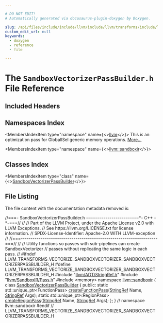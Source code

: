 ```yaml
---

# DO NOT EDIT!
# Automatically generated via docusaurus-plugin-doxygen by Doxygen.

slug: /api/files/include/include/llvm/include/llvm/transforms/include/llvm/transforms/vectorize/include/llvm/transforms/vectorize/sandboxvectorizer/sandboxvectorizerpassbuilder-h
custom_edit_url: null
keywords:
  - doxygen
  - reference
  - file

---
```





# The `SandboxVectorizerPassBuilder.h` File Reference

<DoxygenPage pluginConfig={pluginConfig}>



## Included Headers

<IncludesList>
<IncludesListItem
  filePath="llvm/ADT/StringRef.h"
  permalink="/docs/api/files/include/include/llvm/include/llvm/adt/stringref-h"
  isLocal="true" />
<IncludesListItem
  filePath="llvm/SandboxIR/Pass.h"
  permalink="/docs/api/files/include/include/llvm/include/llvm/sandboxir/pass-h"
  isLocal="true" />
<IncludesListItem
  filePath="memory"
  permalink=""
  isLocal="false" />
</IncludesList>

## Namespaces Index

<MembersIndex>

<MembersIndexItem
  type="namespace"
  name={<><a href="/docs/api/namespaces/llvm">llvm</a></>}>
This is an optimization pass for GlobalISel generic memory operations. <a href="/docs/api/namespaces/llvm/#details">More...</a>
</MembersIndexItem>

<MembersIndexItem
  type="namespace"
  name={<><a href="/docs/api/namespaces/llvm/sandboxir">llvm::sandboxir</a></>}>
</MembersIndexItem>

</MembersIndex>

## Classes Index

<MembersIndex>

<MembersIndexItem
  type="class"
  name={<><a href="/docs/api/classes/llvm/sandboxir/sandboxvectorizerpassbuilder">SandboxVectorizerPassBuilder</a></>}>
</MembersIndexItem>

</MembersIndex>


## File Listing

The file content with the documentation metadata removed is:

<ProgramListing>

<Link id="l00001" /><CodeLine lineNumber="1"><span class="doxyHighlightComment">//===- SandboxVectorizerPassBuilder.h ---------------------------&#42;- C++ -&#42;-===//</span></CodeLine>
<Link id="l00002" /><CodeLine lineNumber="2"><span class="doxyHighlightComment">//</span></CodeLine>
<Link id="l00003" /><CodeLine lineNumber="3"><span class="doxyHighlightComment">// Part of the LLVM Project, under the Apache License v2.0 with LLVM Exceptions.</span></CodeLine>
<Link id="l00004" /><CodeLine lineNumber="4"><span class="doxyHighlightComment">// See https://llvm.org/LICENSE.txt for license information.</span></CodeLine>
<Link id="l00005" /><CodeLine lineNumber="5"><span class="doxyHighlightComment">// SPDX-License-Identifier: Apache-2.0 WITH LLVM-exception</span></CodeLine>
<Link id="l00006" /><CodeLine lineNumber="6"><span class="doxyHighlightComment">//</span></CodeLine>
<Link id="l00007" /><CodeLine lineNumber="7"><span class="doxyHighlightComment">//===----------------------------------------------------------------------===//</span></CodeLine>
<Link id="l00008" /><CodeLine lineNumber="8"><span class="doxyHighlightComment">//</span></CodeLine>
<Link id="l00009" /><CodeLine lineNumber="9"><span class="doxyHighlightComment">// Utility functions so passes with sub-pipelines can create SandboxVectorizer</span></CodeLine>
<Link id="l00010" /><CodeLine lineNumber="10"><span class="doxyHighlightComment">// passes without replicating the same logic in each pass.</span></CodeLine>
<Link id="l00011" /><CodeLine lineNumber="11"><span class="doxyHighlightComment">//</span></CodeLine>
<Link id="l00012" /><CodeLine lineNumber="12"><span class="doxyHighlightPreprocessor">#ifndef LLVM&#95;TRANSFORMS&#95;VECTORIZE&#95;SANDBOXVECTORIZER&#95;SANDBOXVECTORIZERPASSBUILDER&#95;H</span></CodeLine>
<Link id="l00013" /><CodeLine lineNumber="13"><span class="doxyHighlightPreprocessor">#define LLVM&#95;TRANSFORMS&#95;VECTORIZE&#95;SANDBOXVECTORIZER&#95;SANDBOXVECTORIZERPASSBUILDER&#95;H</span></CodeLine>
<Link id="l00014" /><CodeLine lineNumber="14"></CodeLine>
<Link id="l00015" /><CodeLine lineNumber="15"><span class="doxyHighlightPreprocessor">#include &quot;<a href="/docs/api/files/include/include/llvm/include/llvm/adt/stringref-h">llvm/ADT/StringRef.h</a>&quot;</span></CodeLine>
<Link id="l00016" /><CodeLine lineNumber="16"><span class="doxyHighlightPreprocessor">#include &quot;<a href="/docs/api/files/include/include/llvm/include/llvm/sandboxir/pass-h">llvm/SandboxIR/Pass.h</a>&quot;</span></CodeLine>
<Link id="l00017" /><CodeLine lineNumber="17"></CodeLine>
<Link id="l00018" /><CodeLine lineNumber="18"><span class="doxyHighlightPreprocessor">#include &lt;memory&gt;</span></CodeLine>
<Link id="l00019" /><CodeLine lineNumber="19"></CodeLine>
<Link id="l00020" /><CodeLine lineNumber="20"><span class="doxyHighlightKeyword">namespace </span><span class="doxyHighlight"><a href="/docs/api/namespaces/llvm/sandboxir">llvm::sandboxir</a> &#123;</span></CodeLine>
<Link id="l00021" /><CodeLine lineNumber="21"></CodeLine>
<Link id="l00022" /><CodeLine lineNumber="22" lineLink="/docs/api/classes/llvm/sandboxir/sandboxvectorizerpassbuilder"><span class="doxyHighlightKeyword">class </span><span class="doxyHighlight"><a href="/docs/api/classes/llvm/sandboxir/sandboxvectorizerpassbuilder">SandboxVectorizerPassBuilder</a> &#123;</span></CodeLine>
<Link id="l00023" /><CodeLine lineNumber="23"><span class="doxyHighlightKeyword">public</span><span class="doxyHighlight">:</span></CodeLine>
<Link id="l00024" /><CodeLine lineNumber="24"><span class="doxyHighlight">  </span><span class="doxyHighlightKeyword">static</span><span class="doxyHighlight"> std::unique&#95;ptr&lt;FunctionPass&gt; <a href="/docs/api/classes/llvm/sandboxir/sandboxvectorizerpassbuilder/#a96d6b1f7d833da13be8ad18203510c17">createFunctionPass</a>(<a href="/docs/api/classes/llvm/stringref">StringRef</a> Name,</span></CodeLine>
<Link id="l00025" /><CodeLine lineNumber="25"><span class="doxyHighlight">                                                          <a href="/docs/api/classes/llvm/stringref">StringRef</a> Args);</span></CodeLine>
<Link id="l00026" /><CodeLine lineNumber="26"><span class="doxyHighlight">  </span><span class="doxyHighlightKeyword">static</span><span class="doxyHighlight"> std::unique&#95;ptr&lt;RegionPass&gt; <a href="/docs/api/classes/llvm/sandboxir/sandboxvectorizerpassbuilder/#a34c78560b8a3f8d44084170e8ca1ed13">createRegionPass</a>(<a href="/docs/api/classes/llvm/stringref">StringRef</a> Name,</span></CodeLine>
<Link id="l00027" /><CodeLine lineNumber="27"><span class="doxyHighlight">                                                      <a href="/docs/api/classes/llvm/stringref">StringRef</a> Args);</span></CodeLine>
<Link id="l00028" /><CodeLine lineNumber="28"><span class="doxyHighlight">&#125;;</span></CodeLine>
<Link id="l00029" /><CodeLine lineNumber="29"></CodeLine>
<Link id="l00030" /><CodeLine lineNumber="30"><span class="doxyHighlight">&#125; </span><span class="doxyHighlightComment">// namespace llvm::sandboxir</span></CodeLine>
<Link id="l00031" /><CodeLine lineNumber="31"></CodeLine>
<Link id="l00032" /><CodeLine lineNumber="32"><span class="doxyHighlightPreprocessor">#endif </span><span class="doxyHighlightComment">// LLVM&#95;TRANSFORMS&#95;VECTORIZE&#95;SANDBOXVECTORIZER&#95;SANDBOXVECTORIZERPASSBUILDER&#95;H</span></CodeLine>

</ProgramListing>


</DoxygenPage>
